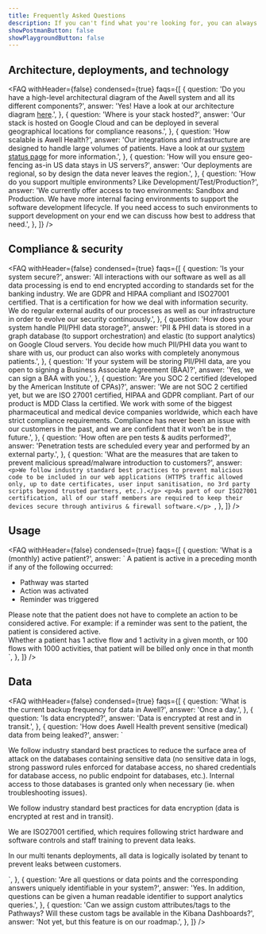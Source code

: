 ```yaml
---
title: Frequently Asked Questions
description: If you can't find what you're looking for, you can always send us a message over Intercom with your enquiry.
showPostmanButton: false
showPlaygroundButton: false
---
```


## Architecture, deployments, and technology

<FAQ
  withHeader={false}
  condensed={true}
  faqs={[
    {
      question:
        'Do you have a high-level architectural diagram of the Awell system and all its different components?',
      answer:
        '<span>Yes! Have a look at our architecture diagram <a href="https://res.cloudinary.com/da7x4rzl4/image/upload/v1659548875/Developer%20portal/Awell_Architecture_-_Full_-_Next.drawio.png" title="Awell Architecture Diagram" target="_blank">here</a>.</span>',
    },
    {
      question: 'Where is your stack hosted?',
      answer:
        'Our stack is hosted on Google Cloud and can be deployed in several geographical locations for compliance reasons.',
    },
    {
      question: 'How scalable is Awell Health?',
      answer:
        '<span>Our integrations and infrastructure are designed to handle large volumes of patients. Have a look at our <a href="/system-status">system status page</a> for more information.</span>',
    },
    {
      question:
        'How will you ensure geo-fencing as-in US data stays in US servers?',
      answer:
        'Our deployments are regional, so by design the data never leaves the region.',
    },
    {
      question:
        'How do you support multiple environments? Like Development/Test/Production?',
      answer:
        'We currently offer access to two environments: Sandbox and Production. We have more internal facing environments to support the software development lifecycle. If you need access to such environments to support development on your end we can discuss how best to address that need.',
    },
  ]}
/>

## Compliance & security

<FAQ
  withHeader={false}
  condensed={true}
  faqs={[
    {
      question: 'Is your system secure?',
      answer:
        'All interactions with our software as well as all data processing is end to end encrypted according to standards set for the banking industry. We are GDPR and HIPAA compliant and ISO27001 certified. That is a certification for how we deal with information security. We do regular external audits of our processes as well as our infrastructure in order to evolve our security continuously.',
    },
    {
      question: 'How does your system handle PII/PHI data storage?',
      answer:
        'PII & PHI data is stored in a graph database (to support orchestration) and elastic (to support analytics) on Google Cloud servers. You decide how much PII/PHI data you want to share with us, our product can also works with completely anonymous patients.',
    },
    {
      question:
        'If your system will be storing PII/PHI data, are you open to signing a Business Associate Agreement (BAA)?',
      answer: 'Yes, we can sign a BAA with you.',
    },
    {
      question:
        'Are you SOC 2 certified (developed by the American Institute of CPAs)?',
      answer:
        'We are not SOC 2 certified yet, but we are ISO 27001 certified, HIPAA and GDPR compliant. Part of our product is MDD Class Ia certified. We work with some of the biggest pharmaceutical and medical device companies worldwide, which each have strict compliance requirements. Compliance has never been an issue with our customers in the past, and we are confident that it won’t be in the future.',
    },
    {
      question: 'How often are pen tests & audits performed?',
      answer:
        'Penetration tests are scheduled every year and performed by an external party.',
    },
    {
      question:
        'What are the measures that are taken to prevent malicious spread/malware introduction to customers?',
      answer: `<p>We follow industry standard best practices to prevent malicious code to be included in our web applications (HTTPS traffic allowed only, up to date certificates, user input sanitisation, no 3rd party scripts beyond trusted partners, etc.).</p>
        <p>As part of our ISO27001 certification, all of our staff members are required to keep their devices secure through antivirus & firewall software.</p>
        `,
    },
  ]}
/>

## Usage

<FAQ
  withHeader={false}
  condensed={true}
  faqs={[
    {
      question: 'What is a (monthly) active patient?',
      answer: `
<span class='mb-4 inline-block'>A patient is active in a preceding month if any of the following occurred:</span>
‍
<ul>
<li>Pathway was started</li>
<li>Action was activated</li>
<li>Reminder was triggered</li>
</ul>

<div>
  Please note that the patient does not have to complete an action to be
  considered active. For example: if a reminder was sent to the patient, the
  patient is considered active.
</div>
<div class="mt-4">
  Whether a patient has 1 active flow and 1 activity in a given month, or 100
  flows with 1000 activities, that patient will be billed only once in that
  month
</div>
`, }, ]} />

## Data

<FAQ
  withHeader={false}
  condensed={true}
  faqs={[
    {
      question: 'What is the current backup frequency for data in Awell?',
      answer: 'Once a day.',
    },
    {
      question: 'Is data encrypted?',
      answer: 'Data is encrypted at rest and in transit.',
    },
    {
      question:
        'How does Awell Health prevent sensitive (medical) data from being leaked?',
      answer: `
<p>We follow industry standard best practices to reduce the surface area of attack on the databases containing sensitive data (no sensitive data in logs, strong password rules enforced for database access, no shared credentials for database access, no public endpoint for databases, etc.). Internal access to those databases is granted only when necessary (ie. when troubleshooting issues).</p>
<p>We follow industry standard best practices for data encryption (data is encrypted at rest and in transit).</p>
<p>We are ISO27001 certified, which requires following strict hardware and software controls and staff training  to prevent data leaks.</p>
<p>In our multi tenants deployments, all data is logically isolated by tenant to prevent leaks between customers.</p>
      `,
    },
    {
      question:
        'Are all questions or data points and the corresponding answers uniquely identifiable in your system?',
      answer:
        'Yes. In addition, questions can be given a human readable identifier to support analytics queries.',
    },
    {
      question:
        'Can we assign custom attributes/tags to the Pathways? Will these custom tags be available in the Kibana Dashboards?',
      answer: 'Not yet, but this feature is on our roadmap.',
    },
  ]}
/>
